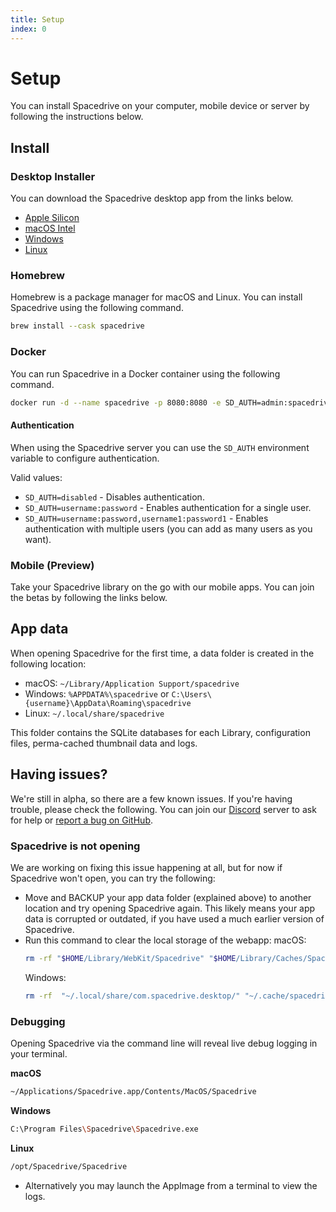```yaml
---
title: Setup
index: 0
---
```


# Setup

You can install Spacedrive on your computer, mobile device or server by following the instructions below.

## Install

### Desktop Installer

You can download the Spacedrive desktop app from the links below.

- <a href="https://www.spacedrive.com/api/releases/desktop/stable/darwin/aarch64">Apple Silicon</a>
- <a href="https://www.spacedrive.com/api/releases/desktop/stable/darwin/x86_64">macOS Intel</a>
- <a href="https://www.spacedrive.com/api/releases/desktop/stable/windows/x86_64">Windows</a>
- <a href="https://www.spacedrive.com/api/releases/desktop/stable/linux/x86_64">Linux</a>

### Homebrew

Homebrew is a package manager for macOS and Linux. You can install Spacedrive using the following command.

```bash
brew install --cask spacedrive
```

### Docker

You can run Spacedrive in a Docker container using the following command.

<Notice
	type="note"
	text="For the best performance of the docker container, we recommend to run on Linux (linux/amd64). The container is not yet optimized for other platforms."
/>

```bash
docker run -d --name spacedrive -p 8080:8080 -e SD_AUTH=admin:spacedrive -v /var/spacedrive:/var/spacedrive ghcr.io/spacedriveapp/spacedrive/server
```

#### Authentication

When using the Spacedrive server you can use the `SD_AUTH` environment variable to configure authentication.

Valid values:
 - `SD_AUTH=disabled` - Disables authentication.
 - `SD_AUTH=username:password` - Enables authentication for a single user.
 - `SD_AUTH=username:password,username1:password1` - Enables authentication with multiple users (you can add as many users as you want).

### Mobile (Preview)

Take your Spacedrive library on the go with our mobile apps. You can join the betas by following the links below.

<Notice
	type="warning"
	text="Spacedrive is not yet released on mobile platforms. Check out our [roadmap](/roadmap) to see a timeline leading to release!"
/>

## App data

When opening Spacedrive for the first time, a data folder is created in the following location:

- macOS: `~/Library/Application Support/spacedrive`
- Windows: `%APPDATA%\spacedrive` or `C:\Users\{username}\AppData\Roaming\spacedrive`
- Linux: `~/.local/share/spacedrive`

This folder contains the SQLite databases for each Library, configuration files, perma-cached thumbnail data and logs.

## Having issues?

We're still in alpha, so there are a few known issues. If you're having trouble, please check the following. You can join our [Discord](https://discord.gg/gTaF2Z44f5) server to ask for help or [report a bug on GitHub](https://github.com/spacedriveapp/spacedrive/issues).

### Spacedrive is not opening

We are working on fixing this issue happening at all, but for now if Spacedrive won't open, you can try the following:

- Move and BACKUP your app data folder (explained above) to another location and try opening Spacedrive again. This likely means your app data is corrupted or outdated, if you have used a much earlier version of Spacedrive.
- Run this command to clear the local storage of the webapp:
  macOS:
  ```bash
  rm -rf "$HOME/Library/WebKit/Spacedrive" "$HOME/Library/Caches/Spacedrive" "$HOME/Library/WebKit/com.spacedrive.desktop" "$HOME/Library/Caches/com.spacedrive.desktop"
  ```
  Windows:
  ```bash
  rm -rf  "~/.local/share/com.spacedrive.desktop/" "~/.cache/spacedrive"
  ```

### Debugging

Opening Spacedrive via the command line will reveal live debug logging in your terminal.

**macOS**

```bash
~/Applications/Spacedrive.app/Contents/MacOS/Spacedrive
```

**Windows**

```bash
C:\Program Files\Spacedrive\Spacedrive.exe
```

**Linux**

```bash
/opt/Spacedrive/Spacedrive
```

- Alternatively you may launch the AppImage from a terminal to view the logs.
